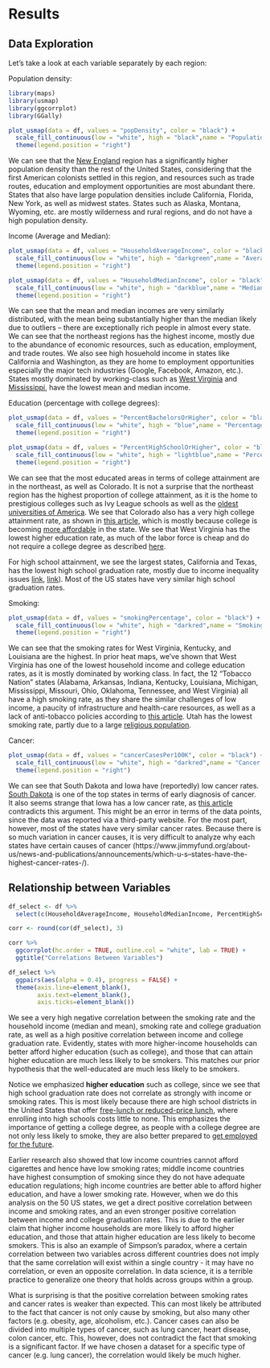 # Results

## Data Exploration

Let's take a look at each variable separately by each region:

Population density:
```r
library(maps)
library(usmap)
library(ggcorrplot)
library(GGally)

plot_usmap(data = df, values = "popDensity", color = "black") +
  scale_fill_continuous(low = "white", high = "black",name = "Population Density (Per Square Mile)", label = scales::comma) + 
  theme(legend.position = "right")
```

We can see that the [New England](https://en.wikipedia.org/wiki/New_England) region has a significantly higher population density than the rest of the United States, considering that the first American colonists settled in this region, and resources such as trade routes, education and employment opportunities are most abundant there. States that also have large population densities include California, Florida, New York, as well as midwest states. States such as Alaska, Montana, Wyoming, etc. are mostly wilderness and rural regions, and do not have a high population density. 

Income (Average and Median):
```r
plot_usmap(data = df, values = "HouseholdAverageIncome", color = "black") +
  scale_fill_continuous(low = "white", high = "darkgreen",name = "Average Household Income ($)", label = scales::comma) + 
  theme(legend.position = "right")

plot_usmap(data = df, values = "HouseholdMedianIncome", color = "black") +
  scale_fill_continuous(low = "white", high = "darkblue",name = "Median Household Income ($)", label = scales::comma) + 
  theme(legend.position = "right")
```
We can see that the mean and median incomes are very similarly distributed, with the mean being substantially higher than the median likely due to outliers -- there are exceptionally rich people in almost every state. We can see that the northeast regions has the highest income, mostly due to the abundance of economic resources, such as education, employment, and trade routes. We also see high hosuehold income in states like California and Washington, as they are home to employment opportunities especially the major tech industries (Google, Facebook, Amazon, etc.). States mostly dominated by working-class such as [West Virginia](https://www.cnn.com/2016/09/20/politics/election-2016-white-working-class-donald-trump-kaiser-family-foundation/index.html) and [Mississippi](https://www.cnbc.com/2022/07/13/workforce-makes-mississippi-americas-worst-state-for-business.html), have the lowest mean and median income. 


Education (percentage with college degrees):
```r
plot_usmap(data = df, values = "PercentBachelorsOrHigher", color = "black") +
  scale_fill_continuous(low = "white", high = "blue",name = "Percentage with Bachelor's Degree (%)", label = scales::comma) + 
  theme(legend.position = "right")

plot_usmap(data = df, values = "PercentHighSchoolOrHigher", color = "black") +
  scale_fill_continuous(low = "white", high = "lightblue",name = "Percentage with High School Degree (%)", label = scales::comma) +
  theme(legend.position = "right")
```

We can see that the most educated areas in terms of college attainment are in the northeast, as well as Colorado. It is not a surprise that the northeast region has the highest proportion of college attainment, as it is the home to prestigious colleges such as Ivy League schools as well as the [oldest universities of America](https://en.wikipedia.org/wiki/First_university_in_the_United_States#:~:text=Harvard%20University%2C%20founded%20in%201636,education%20in%20the%20United%20States%22.). We see that Colorado also has a very high college attainment rate, as shown in [this article](https://www.denverpost.com/2021/02/16/colorado-most-educated-states-wallethub/), which is mostly because college is becoming [more affordable](https://www.rmpbs.org/blogs/news/how-did-colorado-community-colleges-double-their-graduation-rate-by-better-meeting-student-needs/) in the state. We see that West Virginia has the lowest higher education rate, as much of the labor force is cheap and do not require a college degree as described [here](https://www.wboy.com/only-on-wboy-com/wboy-com-lists-and-rankings/study-ranks-west-virginia-last-in-education/). 

For high school attainment, we see the largest states, California and Texas, has the lowest high school graduation rate, mostly due to income inequality issues [link](https://www.ppic.org/publication/income-inequality-in-california/#:~:text=Income%20inequality%20is%20a%20major%20concern%20in%20California.&text=Families%20at%20the%20top%20of,and%2010th%20percentiles%2C%20respectively), [link](https://www.cbpp.org/sites/default/files/atoms/files/Texas.pdf)). Most of the US states have very similar high school graduation rates. 

Smoking:
```r
plot_usmap(data = df, values = "smokingPercentage", color = "black") +
  scale_fill_continuous(low = "white", high = "darkred",name = "Smoking Rate (%)", label = scales::comma) + 
  theme(legend.position = "right")
```

We can see that the smoking rates for West Virginia, Kentucky, and Louisiana are the highest. In prior heat maps, we've shown that West Virginia has one of the lowest household income and college education rates, as it is mostly dominated by working class. In fact, the 12 "Tobacco Nation" states (Alabama, Arkansas, Indiana, Kentucky, Louisiana, Michigan, Mississippi, Missouri, Ohio, Oklahoma, Tennessee, and West Virginia) all have a high smoking rate, as they share the similar challenges of low income, a paucity of infrastructure and health-care resources, as well as a lack of anti-tobacco policies according to [this article](https://truthinitiative.org/tobacconation). Utah has the lowest smoking rate, partly due to a large [religious population](https://news.gallup.com/poll/167771/smoking-rate-lowest-utah-highest-kentucky.aspx). 

Cancer:
```r
plot_usmap(data = df, values = "cancerCasesPer100K", color = "black") +
  scale_fill_continuous(low = "white", high = "darkred",name = "Cancer Cases (per 100K pop.)", label = scales::comma) + 
  theme(legend.position = "right")
```

We can see that South Dakota and Iowa have (reportedly) low cancer rates. [South Dakota](https://drgnews.com/2020/11/17/new-report-south-dakota-among-top-states-for-early-diagnosis-lung-cancer-screening-rates/) is one of the top states in terms of early diagnosis of cancer. It also seems strange that Iowa has a low cancer rate, as [this article](https://www.thegazette.com/higher-education/iowa-has-second-highest-cancer-rate-only-state-with-cancer-cases-rising/) contradicts this argument. This might be an error in terms of the data points, since the data was reported via a third-party website. For the most part, however, most of the states have very similar cancer rates. Because there is so much variation in cancer causes, it is very difficult to analyze why each states have certain causes of cancer (https://www.jimmyfund.org/about-us/news-and-publications/announcements/which-u-s--states-have-the-highest-cancer-rates-/). 


## Relationship between Variables

```r
df_select <- df %>% 
  select(c(HouseholdAverageIncome, HouseholdMedianIncome, PercentHighSchoolOrHigher, PercentBachelorsOrHigher, smokingPercentage, cancerCasesPer100K)) 

corr <- round(cor(df_select), 3)

corr %>% 
  ggcorrplot(hc.order = TRUE, outline.col = "white", lab = TRUE) + 
  ggtitle("Correlations Between Variables")
```



```r
df_select %>% 
  ggpairs(aes(alpha = 0.4), progress = FALSE) + 
  theme(axis.line=element_blank(),
        axis.text=element_blank(),
        axis.ticks=element_blank())
```

We see a very high negative correlation between the smoking rate and the household income (median and mean), smoking rate and college graduation rate, as well as a high positive correlation between income and college graduation rate. Evidently, states with more higher-income households can better afford higher education (such as college), and those that can attain higher education are much less likely to be smokers. This matches our prior hypothesis that the well-educated are much less likely to be smokers. 

Notice we emphasized **higher education** such as college, since we see that high school graduation rate does not correlate as strongly with income or smoking rates. This is most likely because there are high school districts in the United States that offer [free-lunch or reduced-price lunch](https://nces.ed.gov/programs/coe/indicator/clb/free-or-reduced-price-lunch), where enrolling into high schools costs little to none. This emphasizes the importance of getting a college degree, as people with a college degree are not only less likely to smoke, they are also better prepared to [get employed for the future](https://research.com/universities-colleges/college-education-influence). 

Earlier research also showed that low income countries cannot afford cigarettes and hence have low smoking rates; middle income countries have highest consumption of smoking since they do not have adequate education regulations; high income countries are better able to afford higher education, and have a lower smoking rate. However, when we do this analysis on the 50 US states, we get a direct positive correlation between income and smoking rates, and an even stronger positive correlation between income and college graduation rates. This is due to the earlier claim that higher income households are more likely to afford higher education, and those that attain higher education are less likely to become smokers. This is also an example of Simpson's paradox, where a certain correlation between two variables across different countries does not imply that the same correlation will exist within a single country - it may have no correlation, or even an opposite correlation. In data science, it is a terrible practice to generalize one theory that holds across groups within a group. 

What is surprising is that the positive correlation between smoking rates and cancer rates is weaker than expected. This can most likely be attributed to the fact that cancer is not only cause by smoking, but also many other factors (e.g. obesity, age, alcoholism, etc.). Cancer cases can also be divided into multiple types of cancer, such as lung cancer, heart disease, colon cancer, etc. This, however, does not contradict the fact that smoking is a significant factor. If we have chosen a dataset for a specific type of cancer (e.g. lung cancer), the correlation would likely be much higher. 
